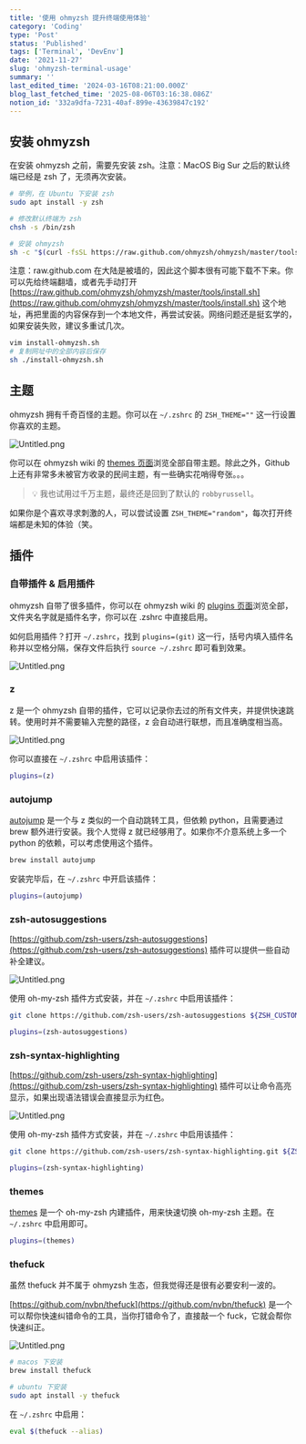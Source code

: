 ```yaml
---
title: '使用 ohmyzsh 提升终端使用体验'
category: 'Coding'
type: 'Post'
status: 'Published'
tags: ['Terminal', 'DevEnv']
date: '2021-11-27'
slug: 'ohmyzsh-terminal-usage'
summary: ''
last_edited_time: '2024-03-16T08:21:00.000Z'
blog_last_fetched_time: '2025-08-06T03:16:38.086Z'
notion_id: '332a9dfa-7231-40af-899e-43639847c192'
---
```


## 安装 ohmyzsh

在安装 ohmyzsh 之前，需要先安装 zsh。注意：MacOS Big Sur 之后的默认终端已经是 zsh 了，无须再次安装。

```bash
# 举例，在 Ubuntu 下安装 zsh
sudo apt install -y zsh

# 修改默认终端为 zsh
chsh -s /bin/zsh

# 安装 ohmyzsh
sh -c "$(curl -fsSL https://raw.github.com/ohmyzsh/ohmyzsh/master/tools/install.sh)"
```

注意：raw.github.com 在大陆是被墙的，因此这个脚本很有可能下载不下来。你可以先给终端翻墙，或者先手动打开 [https://raw.github.com/ohmyzsh/ohmyzsh/master/tools/install.sh](https://raw.github.com/ohmyzsh/ohmyzsh/master/tools/install.sh) 这个地址，再把里面的内容保存到一个本地文件，再尝试安装。网络问题还是挺玄学的，如果安装失败，建议多重试几次。

```bash
vim install-ohmyzsh.sh
# 复制网址中的全部内容后保存
sh ./install-ohmyzsh.sh
```

## 主题

ohmyzsh 拥有千奇百怪的主题。你可以在 `~/.zshrc` 的 `ZSH_THEME=""` 这一行设置你喜欢的主题。

![Untitled.png](https://prod-files-secure.s3.us-west-2.amazonaws.com/e753f4ed-a9d5-4b94-80b5-b5d3a8dd4851/eb9817a2-86cf-4367-9b4c-f971a900079d/Untitled.png?X-Amz-Algorithm=AWS4-HMAC-SHA256&X-Amz-Content-Sha256=UNSIGNED-PAYLOAD&X-Amz-Credential=ASIAZI2LB4663FBNDHHA%2F20250806%2Fus-west-2%2Fs3%2Faws4_request&X-Amz-Date=20250806T031634Z&X-Amz-Expires=3600&X-Amz-Security-Token=IQoJb3JpZ2luX2VjEDMaCXVzLXdlc3QtMiJGMEQCIBloEks2HQIUToJEHgb%2Fwx%2BJfSAVBr6SmZ2PuJ8rkbdJAiAmRCjUogT0xOSC1jgbgkk%2F1C9yFpKA9R4r4nzPV3Z1mir%2FAwhsEAAaDDYzNzQyMzE4MzgwNSIMFeSLbYfXfXOEPUdJKtwDfePeTJ%2FXdzPxOO6z42RjowuSGjHNdPXkqmpcXquNAqDoQBcpQ8wJron2F97NT8GnAo4TXSpbbCOia495Cdp3Qfobv10n7o8OOOeQnAy08cC%2BfaMnf5ETRPJ04QWTh7The2VqvSLYhyiaxoS%2F0KJkyi20fi6slk%2FAZOAoUhQzXF0OfatJtbeat4fQYd8cnKyGnaP8iR8WNLmx%2FLFNuVEG5xKDSn5wnRRJAdVcrH2%2BxgkodpxB9d7QDlV6Msta9CwsnL8elLh9Jrh6PTnmB6dYV3tHVuotUbNrlWo%2Btv3Sy8Y3Y%2F1cgkxv5RUdUQRfutnZBtDsfpmZWhJASMIRMEs8aM1%2FYPrJqqxZvz5TOfd4ZytPOUEBfI8moRRa6oARBcfUBFuRkDm2vd80F8ni9ToHOfAsMgtlY4GV4iyoICu0u5u1fTaYBiJCg1o%2FnDsI38tEm1rNn1EKMr%2FwfaUAYLNFOAUdzFzHtdPkf3Sja5ixNB2zLgozJQOHTanwSg3uUfpeXlfLz30U%2Fx1%2BCHI9208weAUzXnBly70q830%2F60D3YMkYtXGPUyHBPFBjQolwk62LxoLxjpksUJRCCWGZqoJXJaVfStp1UiSOjlU4eEfctXi%2Fm7b29OoCfZHCIRowp%2FnKxAY6pgGMIsLWb8yCBX%2FUan7sBkPw4BbRtPJcNw3H0NhsoeoKp2vm6rvgTujNzgzLwTSaBZtpRH42%2ByzGIudyWmdZ5evv61uNvHbIQeyTC0cJiyICIbWLWvQvXdJ6xtM0BZ8iF78W5GhMKxXKG1WYbUAfAC8aL1hPCKGG%2B82GFuJD4Go58w3%2B13CSxb3WVKReCTIjWnA2OdboUzoEn8%2BeqXJHTe6T2sxVnPQf&X-Amz-Signature=8e022889ebbcb8b16602d61aabca3c050a19cd681ee91cf641181b3e4867de1a&X-Amz-SignedHeaders=host&x-amz-checksum-mode=ENABLED&x-id=GetObject)

你可以在 ohmyzsh wiki 的 [themes 页面](https://github.com/ohmyzsh/ohmyzsh/wiki/Themes)浏览全部自带主题。除此之外，Github 上还有非常多未被官方收录的民间主题，有一些确实花哨得夸张。。。

> 💡 我也试用过千万主题，最终还是回到了默认的 `robbyrussell`。

如果你是个喜欢寻求刺激的人，可以尝试设置 `ZSH_THEME="random"`，每次打开终端都是未知的体验（笑。

## 插件

### 自带插件 & 启用插件

ohmyzsh 自带了很多插件，你可以在 ohmyzsh wiki 的 [plugins 页面](https://github.com/ohmyzsh/ohmyzsh/wiki/Plugins)浏览全部，文件夹名字就是插件名字，你可以在 .zshrc 中直接启用。

如何启用插件？打开 `~/.zshrc`，找到 `plugins=(git)` 这一行，括号内填入插件名称并以空格分隔，保存文件后执行 `source ~/.zshrc` 即可看到效果。

![Untitled.png](https://prod-files-secure.s3.us-west-2.amazonaws.com/e753f4ed-a9d5-4b94-80b5-b5d3a8dd4851/59993236-d241-48db-82c3-fa24432850aa/Untitled.png?X-Amz-Algorithm=AWS4-HMAC-SHA256&X-Amz-Content-Sha256=UNSIGNED-PAYLOAD&X-Amz-Credential=ASIAZI2LB4663FBNDHHA%2F20250806%2Fus-west-2%2Fs3%2Faws4_request&X-Amz-Date=20250806T031634Z&X-Amz-Expires=3600&X-Amz-Security-Token=IQoJb3JpZ2luX2VjEDMaCXVzLXdlc3QtMiJGMEQCIBloEks2HQIUToJEHgb%2Fwx%2BJfSAVBr6SmZ2PuJ8rkbdJAiAmRCjUogT0xOSC1jgbgkk%2F1C9yFpKA9R4r4nzPV3Z1mir%2FAwhsEAAaDDYzNzQyMzE4MzgwNSIMFeSLbYfXfXOEPUdJKtwDfePeTJ%2FXdzPxOO6z42RjowuSGjHNdPXkqmpcXquNAqDoQBcpQ8wJron2F97NT8GnAo4TXSpbbCOia495Cdp3Qfobv10n7o8OOOeQnAy08cC%2BfaMnf5ETRPJ04QWTh7The2VqvSLYhyiaxoS%2F0KJkyi20fi6slk%2FAZOAoUhQzXF0OfatJtbeat4fQYd8cnKyGnaP8iR8WNLmx%2FLFNuVEG5xKDSn5wnRRJAdVcrH2%2BxgkodpxB9d7QDlV6Msta9CwsnL8elLh9Jrh6PTnmB6dYV3tHVuotUbNrlWo%2Btv3Sy8Y3Y%2F1cgkxv5RUdUQRfutnZBtDsfpmZWhJASMIRMEs8aM1%2FYPrJqqxZvz5TOfd4ZytPOUEBfI8moRRa6oARBcfUBFuRkDm2vd80F8ni9ToHOfAsMgtlY4GV4iyoICu0u5u1fTaYBiJCg1o%2FnDsI38tEm1rNn1EKMr%2FwfaUAYLNFOAUdzFzHtdPkf3Sja5ixNB2zLgozJQOHTanwSg3uUfpeXlfLz30U%2Fx1%2BCHI9208weAUzXnBly70q830%2F60D3YMkYtXGPUyHBPFBjQolwk62LxoLxjpksUJRCCWGZqoJXJaVfStp1UiSOjlU4eEfctXi%2Fm7b29OoCfZHCIRowp%2FnKxAY6pgGMIsLWb8yCBX%2FUan7sBkPw4BbRtPJcNw3H0NhsoeoKp2vm6rvgTujNzgzLwTSaBZtpRH42%2ByzGIudyWmdZ5evv61uNvHbIQeyTC0cJiyICIbWLWvQvXdJ6xtM0BZ8iF78W5GhMKxXKG1WYbUAfAC8aL1hPCKGG%2B82GFuJD4Go58w3%2B13CSxb3WVKReCTIjWnA2OdboUzoEn8%2BeqXJHTe6T2sxVnPQf&X-Amz-Signature=cd16bf51131478fcea0e88ba533b554da3aa7bc9bc97ebbea4488fec259c29d1&X-Amz-SignedHeaders=host&x-amz-checksum-mode=ENABLED&x-id=GetObject)

### z

z 是一个 ohmyzsh 自带的插件，它可以记录你去过的所有文件夹，并提供快速跳转。使用时并不需要输入完整的路径，z 会自动进行联想，而且准确度相当高。

![Untitled.png](https://prod-files-secure.s3.us-west-2.amazonaws.com/e753f4ed-a9d5-4b94-80b5-b5d3a8dd4851/2a601347-3be6-4a97-9738-a005af40faab/Untitled.png?X-Amz-Algorithm=AWS4-HMAC-SHA256&X-Amz-Content-Sha256=UNSIGNED-PAYLOAD&X-Amz-Credential=ASIAZI2LB4663FBNDHHA%2F20250806%2Fus-west-2%2Fs3%2Faws4_request&X-Amz-Date=20250806T031634Z&X-Amz-Expires=3600&X-Amz-Security-Token=IQoJb3JpZ2luX2VjEDMaCXVzLXdlc3QtMiJGMEQCIBloEks2HQIUToJEHgb%2Fwx%2BJfSAVBr6SmZ2PuJ8rkbdJAiAmRCjUogT0xOSC1jgbgkk%2F1C9yFpKA9R4r4nzPV3Z1mir%2FAwhsEAAaDDYzNzQyMzE4MzgwNSIMFeSLbYfXfXOEPUdJKtwDfePeTJ%2FXdzPxOO6z42RjowuSGjHNdPXkqmpcXquNAqDoQBcpQ8wJron2F97NT8GnAo4TXSpbbCOia495Cdp3Qfobv10n7o8OOOeQnAy08cC%2BfaMnf5ETRPJ04QWTh7The2VqvSLYhyiaxoS%2F0KJkyi20fi6slk%2FAZOAoUhQzXF0OfatJtbeat4fQYd8cnKyGnaP8iR8WNLmx%2FLFNuVEG5xKDSn5wnRRJAdVcrH2%2BxgkodpxB9d7QDlV6Msta9CwsnL8elLh9Jrh6PTnmB6dYV3tHVuotUbNrlWo%2Btv3Sy8Y3Y%2F1cgkxv5RUdUQRfutnZBtDsfpmZWhJASMIRMEs8aM1%2FYPrJqqxZvz5TOfd4ZytPOUEBfI8moRRa6oARBcfUBFuRkDm2vd80F8ni9ToHOfAsMgtlY4GV4iyoICu0u5u1fTaYBiJCg1o%2FnDsI38tEm1rNn1EKMr%2FwfaUAYLNFOAUdzFzHtdPkf3Sja5ixNB2zLgozJQOHTanwSg3uUfpeXlfLz30U%2Fx1%2BCHI9208weAUzXnBly70q830%2F60D3YMkYtXGPUyHBPFBjQolwk62LxoLxjpksUJRCCWGZqoJXJaVfStp1UiSOjlU4eEfctXi%2Fm7b29OoCfZHCIRowp%2FnKxAY6pgGMIsLWb8yCBX%2FUan7sBkPw4BbRtPJcNw3H0NhsoeoKp2vm6rvgTujNzgzLwTSaBZtpRH42%2ByzGIudyWmdZ5evv61uNvHbIQeyTC0cJiyICIbWLWvQvXdJ6xtM0BZ8iF78W5GhMKxXKG1WYbUAfAC8aL1hPCKGG%2B82GFuJD4Go58w3%2B13CSxb3WVKReCTIjWnA2OdboUzoEn8%2BeqXJHTe6T2sxVnPQf&X-Amz-Signature=f9a836753ac623358b25346c5e8eee3b04f102a3ba829e943b892742f78da588&X-Amz-SignedHeaders=host&x-amz-checksum-mode=ENABLED&x-id=GetObject)

你可以直接在 `~/.zshrc` 中启用该插件：

```bash
plugins=(z)
```

### autojump

[autojump](https://github.com/wting/autojump) 是一个与 z 类似的一个自动跳转工具，但依赖 python，且需要通过 brew 额外进行安装。我个人觉得 z 就已经够用了。如果你不介意系统上多一个 python 的依赖，可以考虑使用这个插件。

```bash
brew install autojump
```

安装完毕后，在 `~/.zshrc` 中开启该插件：

```bash
plugins=(autojump)
```

### zsh-autosuggestions

[https://github.com/zsh-users/zsh-autosuggestions](https://github.com/zsh-users/zsh-autosuggestions) 插件可以提供一些自动补全建议。

![Untitled.png](https://prod-files-secure.s3.us-west-2.amazonaws.com/e753f4ed-a9d5-4b94-80b5-b5d3a8dd4851/e8c08493-cc95-48e6-8571-0810dd04cd3c/Untitled.png?X-Amz-Algorithm=AWS4-HMAC-SHA256&X-Amz-Content-Sha256=UNSIGNED-PAYLOAD&X-Amz-Credential=ASIAZI2LB4663FBNDHHA%2F20250806%2Fus-west-2%2Fs3%2Faws4_request&X-Amz-Date=20250806T031634Z&X-Amz-Expires=3600&X-Amz-Security-Token=IQoJb3JpZ2luX2VjEDMaCXVzLXdlc3QtMiJGMEQCIBloEks2HQIUToJEHgb%2Fwx%2BJfSAVBr6SmZ2PuJ8rkbdJAiAmRCjUogT0xOSC1jgbgkk%2F1C9yFpKA9R4r4nzPV3Z1mir%2FAwhsEAAaDDYzNzQyMzE4MzgwNSIMFeSLbYfXfXOEPUdJKtwDfePeTJ%2FXdzPxOO6z42RjowuSGjHNdPXkqmpcXquNAqDoQBcpQ8wJron2F97NT8GnAo4TXSpbbCOia495Cdp3Qfobv10n7o8OOOeQnAy08cC%2BfaMnf5ETRPJ04QWTh7The2VqvSLYhyiaxoS%2F0KJkyi20fi6slk%2FAZOAoUhQzXF0OfatJtbeat4fQYd8cnKyGnaP8iR8WNLmx%2FLFNuVEG5xKDSn5wnRRJAdVcrH2%2BxgkodpxB9d7QDlV6Msta9CwsnL8elLh9Jrh6PTnmB6dYV3tHVuotUbNrlWo%2Btv3Sy8Y3Y%2F1cgkxv5RUdUQRfutnZBtDsfpmZWhJASMIRMEs8aM1%2FYPrJqqxZvz5TOfd4ZytPOUEBfI8moRRa6oARBcfUBFuRkDm2vd80F8ni9ToHOfAsMgtlY4GV4iyoICu0u5u1fTaYBiJCg1o%2FnDsI38tEm1rNn1EKMr%2FwfaUAYLNFOAUdzFzHtdPkf3Sja5ixNB2zLgozJQOHTanwSg3uUfpeXlfLz30U%2Fx1%2BCHI9208weAUzXnBly70q830%2F60D3YMkYtXGPUyHBPFBjQolwk62LxoLxjpksUJRCCWGZqoJXJaVfStp1UiSOjlU4eEfctXi%2Fm7b29OoCfZHCIRowp%2FnKxAY6pgGMIsLWb8yCBX%2FUan7sBkPw4BbRtPJcNw3H0NhsoeoKp2vm6rvgTujNzgzLwTSaBZtpRH42%2ByzGIudyWmdZ5evv61uNvHbIQeyTC0cJiyICIbWLWvQvXdJ6xtM0BZ8iF78W5GhMKxXKG1WYbUAfAC8aL1hPCKGG%2B82GFuJD4Go58w3%2B13CSxb3WVKReCTIjWnA2OdboUzoEn8%2BeqXJHTe6T2sxVnPQf&X-Amz-Signature=c66348ba4949f3f84f03bb2937b79c4d49d416f8588f26ae76540c26c47ff394&X-Amz-SignedHeaders=host&x-amz-checksum-mode=ENABLED&x-id=GetObject)

使用 oh-my-zsh 插件方式安装，并在 `~/.zshrc` 中启用该插件：

```bash
git clone https://github.com/zsh-users/zsh-autosuggestions ${ZSH_CUSTOM:-~/.oh-my-zsh/custom}/plugins/zsh-autosuggestions
```

```bash
plugins=(zsh-autosuggestions)
```

### zsh-syntax-highlighting

[https://github.com/zsh-users/zsh-syntax-highlighting](https://github.com/zsh-users/zsh-syntax-highlighting) 插件可以让命令高亮显示，如果出现语法错误会直接显示为红色。

![Untitled.png](https://prod-files-secure.s3.us-west-2.amazonaws.com/e753f4ed-a9d5-4b94-80b5-b5d3a8dd4851/b27e3ec9-ef10-473d-93c4-5c2e455998fb/Untitled.png?X-Amz-Algorithm=AWS4-HMAC-SHA256&X-Amz-Content-Sha256=UNSIGNED-PAYLOAD&X-Amz-Credential=ASIAZI2LB4663FBNDHHA%2F20250806%2Fus-west-2%2Fs3%2Faws4_request&X-Amz-Date=20250806T031634Z&X-Amz-Expires=3600&X-Amz-Security-Token=IQoJb3JpZ2luX2VjEDMaCXVzLXdlc3QtMiJGMEQCIBloEks2HQIUToJEHgb%2Fwx%2BJfSAVBr6SmZ2PuJ8rkbdJAiAmRCjUogT0xOSC1jgbgkk%2F1C9yFpKA9R4r4nzPV3Z1mir%2FAwhsEAAaDDYzNzQyMzE4MzgwNSIMFeSLbYfXfXOEPUdJKtwDfePeTJ%2FXdzPxOO6z42RjowuSGjHNdPXkqmpcXquNAqDoQBcpQ8wJron2F97NT8GnAo4TXSpbbCOia495Cdp3Qfobv10n7o8OOOeQnAy08cC%2BfaMnf5ETRPJ04QWTh7The2VqvSLYhyiaxoS%2F0KJkyi20fi6slk%2FAZOAoUhQzXF0OfatJtbeat4fQYd8cnKyGnaP8iR8WNLmx%2FLFNuVEG5xKDSn5wnRRJAdVcrH2%2BxgkodpxB9d7QDlV6Msta9CwsnL8elLh9Jrh6PTnmB6dYV3tHVuotUbNrlWo%2Btv3Sy8Y3Y%2F1cgkxv5RUdUQRfutnZBtDsfpmZWhJASMIRMEs8aM1%2FYPrJqqxZvz5TOfd4ZytPOUEBfI8moRRa6oARBcfUBFuRkDm2vd80F8ni9ToHOfAsMgtlY4GV4iyoICu0u5u1fTaYBiJCg1o%2FnDsI38tEm1rNn1EKMr%2FwfaUAYLNFOAUdzFzHtdPkf3Sja5ixNB2zLgozJQOHTanwSg3uUfpeXlfLz30U%2Fx1%2BCHI9208weAUzXnBly70q830%2F60D3YMkYtXGPUyHBPFBjQolwk62LxoLxjpksUJRCCWGZqoJXJaVfStp1UiSOjlU4eEfctXi%2Fm7b29OoCfZHCIRowp%2FnKxAY6pgGMIsLWb8yCBX%2FUan7sBkPw4BbRtPJcNw3H0NhsoeoKp2vm6rvgTujNzgzLwTSaBZtpRH42%2ByzGIudyWmdZ5evv61uNvHbIQeyTC0cJiyICIbWLWvQvXdJ6xtM0BZ8iF78W5GhMKxXKG1WYbUAfAC8aL1hPCKGG%2B82GFuJD4Go58w3%2B13CSxb3WVKReCTIjWnA2OdboUzoEn8%2BeqXJHTe6T2sxVnPQf&X-Amz-Signature=9e7c5bf5e5b18c574713c894b9efcd1929e0f96bb29e5e077c091ca1706b2178&X-Amz-SignedHeaders=host&x-amz-checksum-mode=ENABLED&x-id=GetObject)

使用 oh-my-zsh 插件方式安装，并在 `~/.zshrc` 中启用该插件：

```bash
git clone https://github.com/zsh-users/zsh-syntax-highlighting.git ${ZSH_CUSTOM:-~/.oh-my-zsh/custom}/plugins/zsh-syntax-highlighting
```

```bash
plugins=(zsh-syntax-highlighting)
```

### themes

[themes](https://github.com/ohmyzsh/ohmyzsh/blob/master/plugins/themes/README.md) 是一个 oh-my-zsh 内建插件，用来快速切换 oh-my-zsh 主题。在 `~/.zshrc` 中启用即可。

```bash
plugins=(themes)
```

### thefuck

虽然 thefuck 并不属于 ohmyzsh 生态，但我觉得还是很有必要安利一波的。

[https://github.com/nvbn/thefuck](https://github.com/nvbn/thefuck) 是一个可以帮你快速纠错命令的工具，当你打错命令了，直接敲一个 fuck，它就会帮你快速纠正。

![Untitled.png](https://prod-files-secure.s3.us-west-2.amazonaws.com/e753f4ed-a9d5-4b94-80b5-b5d3a8dd4851/699e562e-73e1-4d3b-90f8-7b1df33dd1bf/Untitled.png?X-Amz-Algorithm=AWS4-HMAC-SHA256&X-Amz-Content-Sha256=UNSIGNED-PAYLOAD&X-Amz-Credential=ASIAZI2LB4663FBNDHHA%2F20250806%2Fus-west-2%2Fs3%2Faws4_request&X-Amz-Date=20250806T031634Z&X-Amz-Expires=3600&X-Amz-Security-Token=IQoJb3JpZ2luX2VjEDMaCXVzLXdlc3QtMiJGMEQCIBloEks2HQIUToJEHgb%2Fwx%2BJfSAVBr6SmZ2PuJ8rkbdJAiAmRCjUogT0xOSC1jgbgkk%2F1C9yFpKA9R4r4nzPV3Z1mir%2FAwhsEAAaDDYzNzQyMzE4MzgwNSIMFeSLbYfXfXOEPUdJKtwDfePeTJ%2FXdzPxOO6z42RjowuSGjHNdPXkqmpcXquNAqDoQBcpQ8wJron2F97NT8GnAo4TXSpbbCOia495Cdp3Qfobv10n7o8OOOeQnAy08cC%2BfaMnf5ETRPJ04QWTh7The2VqvSLYhyiaxoS%2F0KJkyi20fi6slk%2FAZOAoUhQzXF0OfatJtbeat4fQYd8cnKyGnaP8iR8WNLmx%2FLFNuVEG5xKDSn5wnRRJAdVcrH2%2BxgkodpxB9d7QDlV6Msta9CwsnL8elLh9Jrh6PTnmB6dYV3tHVuotUbNrlWo%2Btv3Sy8Y3Y%2F1cgkxv5RUdUQRfutnZBtDsfpmZWhJASMIRMEs8aM1%2FYPrJqqxZvz5TOfd4ZytPOUEBfI8moRRa6oARBcfUBFuRkDm2vd80F8ni9ToHOfAsMgtlY4GV4iyoICu0u5u1fTaYBiJCg1o%2FnDsI38tEm1rNn1EKMr%2FwfaUAYLNFOAUdzFzHtdPkf3Sja5ixNB2zLgozJQOHTanwSg3uUfpeXlfLz30U%2Fx1%2BCHI9208weAUzXnBly70q830%2F60D3YMkYtXGPUyHBPFBjQolwk62LxoLxjpksUJRCCWGZqoJXJaVfStp1UiSOjlU4eEfctXi%2Fm7b29OoCfZHCIRowp%2FnKxAY6pgGMIsLWb8yCBX%2FUan7sBkPw4BbRtPJcNw3H0NhsoeoKp2vm6rvgTujNzgzLwTSaBZtpRH42%2ByzGIudyWmdZ5evv61uNvHbIQeyTC0cJiyICIbWLWvQvXdJ6xtM0BZ8iF78W5GhMKxXKG1WYbUAfAC8aL1hPCKGG%2B82GFuJD4Go58w3%2B13CSxb3WVKReCTIjWnA2OdboUzoEn8%2BeqXJHTe6T2sxVnPQf&X-Amz-Signature=c38099a5ee164f0758c575d884695e4206db9a2ca0245d4786893fa5ad5b5771&X-Amz-SignedHeaders=host&x-amz-checksum-mode=ENABLED&x-id=GetObject)

```bash
# macos 下安装
brew install thefuck

# ubuntu 下安装
sudo apt install -y thefuck
```

在 `~/.zshrc` 中启用：

```bash
eval $(thefuck --alias)
```
